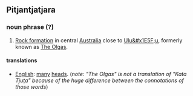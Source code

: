 ==Pitjantjatjara==
===noun phrase (?)===
#[[Rock formation]] in central [[Australia]] close to [[Ulu&#x1E5F;u]], formerly known as [[The Olgas]].
====translations====
*[[English]]: [[many]] [[head]]s. (''note: "The Olgas" is not a translation of "Kata Tju<u>t</u>a" because of the huge difference between the connotations of those words'')